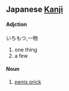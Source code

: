 == Japanese [[Kanji]] ==

==== '''Adjction''' ====

いちもつ,一物
#one thing
#a few

==== '''Noun''' ====

#[[penis]],[[prick]]